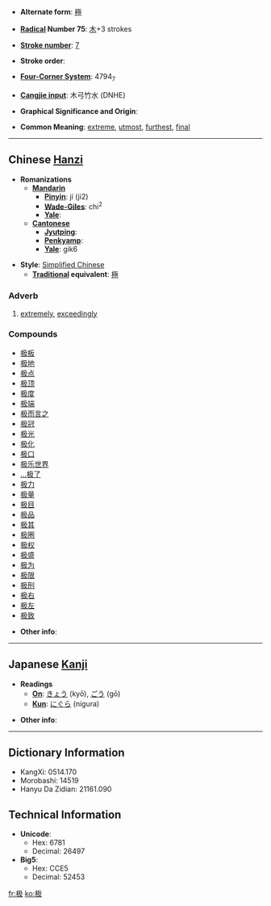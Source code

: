* '''Alternate form''': [[極]]

* '''[[Wiktionary:Chinese radical index| Radical]] Number 75''': [[Wiktionary:Chinese radical index 木|木]]+3 strokes

* '''[[Wiktionary:Chinese total strokes index|Stroke number]]''': [[Wiktionary:Chinese total strokes index 7|7]]

* '''Stroke order''': 

* '''[[Wiktionary:Chinese four corner index|Four-Corner System]]''': 4794<sub>7</sub>

* '''[[Wiktionary:Chinese Cangjie index|Cangjie input]]''': 木弓竹水 (DNHE)

* '''Graphical Significance and Origin''': 

* '''Common Meaning''': [[extreme]], [[utmost]], [[furthest]], [[final]]

----

== Chinese [[Hanzi]] ==

* '''Romanizations'''
** '''[[Mandarin]]'''
*** '''[[Pinyin]]''': jí (ji2)
*** '''[[Wade-Giles]]''': chi<sup>2</sup>
*** '''[[Yale]]''': 
** '''[[Cantonese]]'''
*** '''[[Jyutping]]''':
*** '''[[Penkyamp]]''': 
*** '''[[Yale]]''': gik6

* '''Style''': [[Simplified Chinese]] 
** '''[[Traditional Chinese|Traditional]] equivalent''': [[極]]

===Adverb===

# [[extremely]], [[exceedingly]]

===Compounds===
*[[极板]]
*[[极地]]
*[[极点]]
*[[极顶]]
*[[极度]]
*[[极端]]
*[[极而言之]]
*[[极冠]]
*[[极光]]
*[[极化]]
*[[极口]]
*[[极乐世界]]
*[[…极了]]
*[[极力]]
*[[极量]]
*[[极目]]
*[[极品]]
*[[极其]]
*[[极圈]]
*[[极权]]
*[[极盛]]
*[[极为]]
*[[极限]]
*[[极刑]]
*[[极右]]
*[[极左]]
*[[极致]]

* '''Other info''': 

----

== Japanese [[Kanji]] ==

* '''Readings'''
** '''[[On]]''': [[きょう]] (kyō), [[ごう]] (gō)
** '''[[Kun]]''': [[にぐら]] (nigura)

* '''Other info''':  

----

== Dictionary Information ==

* KangXi: 0514.170
* Morobashi: 14519
* Hanyu Da Zidian: 21161.090

== Technical Information ==

* '''Unicode''':
** Hex: 6781
** Decimal: 26497
* '''Big5''':
** Hex: CCE5
** Decimal: 52453

[[fr:极]]
[[ko:极]]